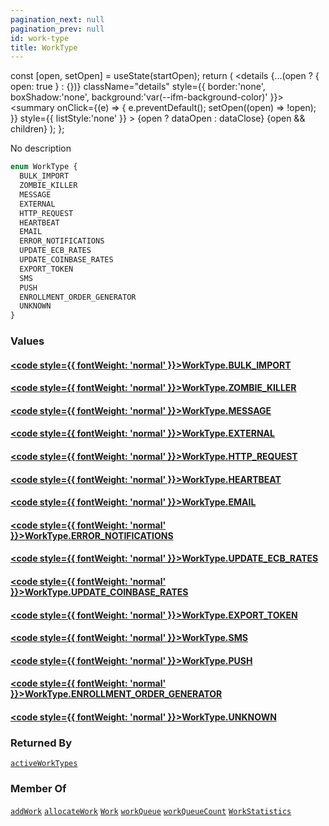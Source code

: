 ```yaml
---
pagination_next: null
pagination_prev: null
id: work-type
title: WorkType
---
```









  const [open, setOpen] = useState(startOpen);
  return (
    <details {...(open ? { open: true } : {})} className="details" style={{ border:'none', boxShadow:'none', background:'var(--ifm-background-color)' }}>
      <summary
        onClick={(e) => {
          e.preventDefault();
          setOpen((open) => !open);
        }}
        style={{ listStyle:'none' }}
      >
      {open ? dataOpen : dataClose}
      </summary>
      {open && children}
    </details>
  );
};








No description


```graphql
enum WorkType {
  BULK_IMPORT
  ZOMBIE_KILLER
  MESSAGE
  EXTERNAL
  HTTP_REQUEST
  HEARTBEAT
  EMAIL
  ERROR_NOTIFICATIONS
  UPDATE_ECB_RATES
  UPDATE_COINBASE_RATES
  EXPORT_TOKEN
  SMS
  PUSH
  ENROLLMENT_ORDER_GENERATOR
  UNKNOWN
}
```




### Values

#### [<code style={{ fontWeight: 'normal' }}>WorkType.<b>BULK_IMPORT</b></code>](#)  



#### [<code style={{ fontWeight: 'normal' }}>WorkType.<b>ZOMBIE_KILLER</b></code>](#)  



#### [<code style={{ fontWeight: 'normal' }}>WorkType.<b>MESSAGE</b></code>](#)  



#### [<code style={{ fontWeight: 'normal' }}>WorkType.<b>EXTERNAL</b></code>](#)  



#### [<code style={{ fontWeight: 'normal' }}>WorkType.<b>HTTP_REQUEST</b></code>](#)  



#### [<code style={{ fontWeight: 'normal' }}>WorkType.<b>HEARTBEAT</b></code>](#)  



#### [<code style={{ fontWeight: 'normal' }}>WorkType.<b>EMAIL</b></code>](#)  



#### [<code style={{ fontWeight: 'normal' }}>WorkType.<b>ERROR_NOTIFICATIONS</b></code>](#)  



#### [<code style={{ fontWeight: 'normal' }}>WorkType.<b>UPDATE_ECB_RATES</b></code>](#)  



#### [<code style={{ fontWeight: 'normal' }}>WorkType.<b>UPDATE_COINBASE_RATES</b></code>](#)  



#### [<code style={{ fontWeight: 'normal' }}>WorkType.<b>EXPORT_TOKEN</b></code>](#)  



#### [<code style={{ fontWeight: 'normal' }}>WorkType.<b>SMS</b></code>](#)  



#### [<code style={{ fontWeight: 'normal' }}>WorkType.<b>PUSH</b></code>](#)  



#### [<code style={{ fontWeight: 'normal' }}>WorkType.<b>ENROLLMENT_ORDER_GENERATOR</b></code>](#)  



#### [<code style={{ fontWeight: 'normal' }}>WorkType.<b>UNKNOWN</b></code>](#)  







### Returned By

[`activeWorkTypes`](/schema/operations/queries/active-work-types.mdx)  <Badge class="badge badge--secondary" text="query"/>

### Member Of

[`addWork`](/schema/operations/mutations/add-work.mdx)  <Badge class="badge badge--secondary" text="mutation"/><Bullet />[`allocateWork`](/schema/operations/mutations/allocate-work.mdx)  <Badge class="badge badge--secondary" text="mutation"/><Bullet />[`Work`](/schema/types/objects/work.mdx)  <Badge class="badge badge--secondary" text="object"/><Bullet />[`workQueue`](/schema/operations/queries/work-queue.mdx)  <Badge class="badge badge--secondary" text="query"/><Bullet />[`workQueueCount`](/schema/operations/queries/work-queue-count.mdx)  <Badge class="badge badge--secondary" text="query"/><Bullet />[`WorkStatistics`](/schema/types/objects/work-statistics.mdx)  <Badge class="badge badge--secondary" text="object"/>

